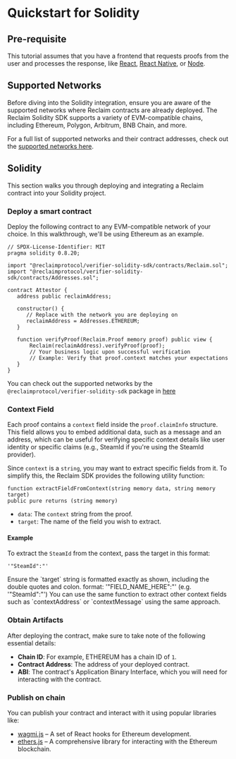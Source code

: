 
# Quickstart for Solidity

## Pre-requisite

This tutorial assumes that you have a frontend that requests proofs from the user and processes the response, like [React](/js/frontend), [React Native](/react-native), or [Node](/js/backend).

## Supported Networks

Before diving into the Solidity integration, ensure you are aware of the supported networks where Reclaim contracts are already deployed. The Reclaim Solidity SDK supports a variety of EVM-compatible chains, including Ethereum, Polygon, Arbitrum, BNB Chain, and more.

For a full list of supported networks and their contract addresses, check out the [supported networks here](./supported-networks).

## Solidity

This section walks you through deploying and integrating a Reclaim contract into your Solidity project.

<Steps>

### Deploy a smart contract

Deploy the following contract to any EVM-compatible network of your choice. In this walkthrough, we'll be using Ethereum as an example.

```solidity copy showLineNumbers
// SPDX-License-Identifier: MIT
pragma solidity 0.8.20;

import "@reclaimprotocol/verifier-solidity-sdk/contracts/Reclaim.sol";
import "@reclaimprotocol/verifier-solidity-sdk/contracts/Addresses.sol";

contract Attestor {
   address public reclaimAddress;

   constructor() {
      // Replace with the network you are deploying on
      reclaimAddress = Addresses.ETHEREUM;
   }

   function verifyProof(Reclaim.Proof memory proof) public view {
       Reclaim(reclaimAddress).verifyProof(proof);
       // Your business logic upon successful verification
       // Example: Verify that proof.context matches your expectations
   }
}
```

You can check out the supported networks by the `@reclaimprotocol/verifier-solidity-sdk` package in [here](https://gitlab.reclaimprotocol.org/integrations/verifier-solidity-sdk/-/blob/main/contracts/Addresses.sol)

### Context Field

Each proof contains a `context` field inside the `proof.claimInfo` structure. This field allows you to embed additional data, such as a message and an address, which can be useful for verifying specific context details like user identity or specific claims (e.g., SteamId if you're using the SteamId provider).

Since `context` is a `string`, you may want to extract specific fields from it. To simplify this, the Reclaim SDK provides the following utility function:

```solidity copy
function extractFieldFromContext(string memory data, string memory target)
public pure returns (string memory)
```

- `data`: The `context` string from the proof.
- `target`: The name of the field you wish to extract.

#### Example

To extract the `SteamId` from the context, pass the target in this format:

```
'"SteamId":"'
```

<Callout type="warning">
  Ensure the `target` string is formatted exactly as shown, including the double
  quotes and colon. format: '"FIELD_NAME_HERE":"' (e.g. '"SteamId":"')
</Callout>
<Callout type="info">
  You can use the same function to extract other context fields such as
  `contextAddress` or `contextMessage` using the same approach.
</Callout>

### Obtain Artifacts

After deploying the contract, make sure to take note of the following essential details:

- **Chain ID**: For example, ETHEREUM has a chain ID of `1`.
- **Contract Address**: The address of your deployed contract.
- **ABI**: The contract's Application Binary Interface, which you will need for interacting with the contract.

### Publish on chain

You can publish your contract and interact with it using popular libraries like:

- [wagmi.js](./wagmi) – A set of React hooks for Ethereum development.
- [ethers.js]() – A comprehensive library for interacting with the Ethereum blockchain.

</Steps>
